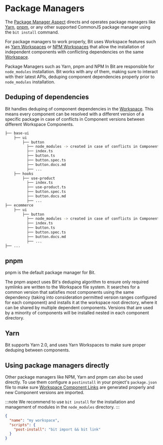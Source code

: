 # Package Managers

The [Package Manager Aspect](/packages/packages-overview) directs and operates package managers like [Yarn](https://bit.cloud/teambit/dependencies/yarn), [pnpm](https://bit.cloud/teambit/dependencies/pnpm), or any other supported CommonJS package manager using the `bit install` command.

For package managers to work properly, Bit uses Workspace features such as [Yarn Workspaces](https://classic.yarnpkg.com/en/docs/workspaces/) or [NPM Workspaces](https://docs.npmjs.com/cli/v7/using-npm/workspaces) that allow the installation of independent components with conflicting dependencies on the same [Workspace](/workspace/workspace-overview).

Package Managers such as Yarn, pnpm and NPM In Bit are responsible for `node_modules` installation. Bit works with any of them, making sure to interact with their latest APIs, deduping component dependencies properly prior to `node_modules` installation.

## Deduping of dependencies

Bit handles deduping of component dependencies in the [Workspace](/workspace/workspace-overview). This means every component can be resolved with a different version of a specific package in case of conflicts in Component versions between different Workspace Components.

<!--TODO // @gilad to complete -->

```bash
├── base-ui
    ├── ui
        ├── button
          ├── node_modules -> created in case of conflicts in Component versions between different Workspace Components
          ├── index.ts
          ├── button.ts
          ├── button.spec.ts
          ├── button.docs.md
          ├── ...
    ├── hooks
        ├── use-product
          ├── index.ts
          ├── use-product.ts
          ├── button.spec.ts
          ├── button.docs.md
          ├── ...
├── ecommerce
    ├── ui
        ├── button
          ├── node_modules -> created in case of conflicts in Component versions between different Workspace Components.
          ├── index.ts
          ├── button.ts
          ├── button.spec.ts
          ├── button.docs.md
          ├── ...
├── ...
```

## pnpm

pnpm is the default package manager for Bit.

The pnpm aspect uses Bit's deduping algorithm to ensure only required symlinks are written to the Workspace file system.
It searches for a common version that satisfies most components using the same dependency (taking into consideration permitted version ranges configured for each component) and installs it at the workspace root directory, where it can be shared by multiple dependent components.
Versions that are used by a minority of components will be installed nested in each component directory.

## Yarn

Bit supports Yarn 2.0, and uses Yarn Workspaces to make sure proper deduping between components.

## Using package managers directly

Other package managers like NPM, Yarn and pnpm can also be used directly. To use them configure a `postinstall` in your project's `package.json` file to make sure [Workspace Component Links](/workspace/structure/component-links) are generated properly and new Component versions are imported.

:::note
We recommend to use `bit install` for the installation and management of modules in the `node_modules` directory.
:::

```json
{
  "name": "my workspace",
  "scripts": {
    "post-install": "bit import && bit link"
  }
}
```
